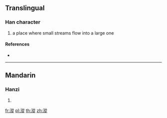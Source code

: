{{character info/new}}
==Translingual==

===Han character===
{{Han char|rn=85|rad=水|as=11|sn=14|four=38181|canj=EHOO}}

# a place where small streams flow into a large one

====References====
* {{Han ref|kx=0645.120|dkj=18119|dj=1054.050|hdz=31725.080|uh=6F0E|ud=28430|bh=E2AC|bd=58028}}

----

==Mandarin==

===Hanzi===
{{cmn-hanzi|pin=[[cóng]] ([[cong2]])|wg=ts'ung<sup>2</sup>}}

# {{defn|lang=cmn|sort=水11}}

[[fr:漎]]
[[pl:漎]]
[[th:漎]]
[[zh:漎]]